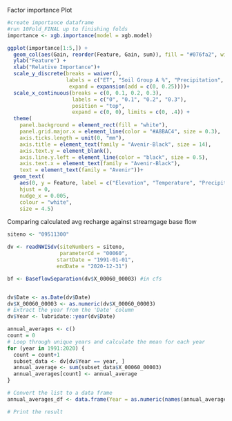Factor importance Plot
```r
#create importance dataframe
#run 10Fold_FINAL up to finishing folds
importance <- xgb.importance(model = xgb.model)
```

```r
ggplot(importance[1:5,]) +
  geom_col(aes(Gain, reorder(Feature, Gain, sum)), fill = "#076fa2", width = 0.6) +
  ylab("Feature") +
  xlab("Relative Importance")+
  scale_y_discrete(breaks = waiver(),
                   labels = c("ET", "Soil Group A %", "Precipitation", "Temperature", "Elevation",
                    expand = expansion(add = c(0, 0.25))))+
  scale_x_continuous(breaks = c(0, 0.1, 0.2, 0.3),
                     labels = c("0", "0.1", "0.2", "0.3"),
                     position = "top",
                     expand = c(0, 0), limits = c(0, .4)) +
  theme(
    panel.background = element_rect(fill = "white"),
    panel.grid.major.x = element_line(color = "#A8BAC4", size = 0.3),
    axis.ticks.length = unit(0, "mm"),
    axis.title = element_text(family = "Avenir-Black", size = 14),
    axis.text.y = element_blank(),
    axis.line.y.left = element_line(color = "black", size = 0.5),
    axis.text.x = element_text(family = "Avenir-Black"),
    text = element_text(family = "Avenir"))+
  geom_text(
    aes(0, y = Feature, label = c("Elevation", "Temperature", "Precipitation", "Soil Group A %", "ET")),
    hjust = 0,
    nudge_x = 0.005,
    colour = "white",
    size = 4.5)

```


Comparing calculated avg recharge against streamgage base flow
```r
siteno <- "09511300"

dv <- readNWISdv(siteNumbers = siteno,
                 parameterCd = "00060",
                startDate = "1991-01-01",
                endDate = "2020-12-31")

bf <- BaseflowSeparation(dv$X_00060_00003) #in cfs


dv$Date <- as.Date(dv$Date)
dv$X_00060_00003 <- as.numeric(dv$X_00060_00003)
# Extract the year from the 'Date' column
dv$Year <- lubridate::year(dv$Date)

annual_averages <- c()
count = 0
# Loop through unique years and calculate the mean for each year
for (year in 1991:2020) {
  count = count+1
  subset_data <- dv[dv$Year == year, ]
  annual_average <- sum(subset_data$X_00060_00003)
  annual_averages[count] <- annual_average
}

# Convert the list to a data frame
annual_averages_df <- data.frame(Year = as.numeric(names(annual_averages[1991:2020])), annual_average = (annual_averages[1991:2020]))

# Print the result


```

